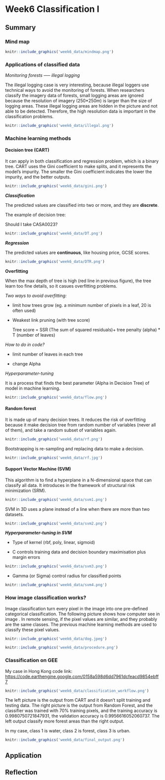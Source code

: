 # Week6 Classification I

## Summary

### Mind map

```r
knitr::include_graphics('week6_data/mindmap.png') 
```

### **Applications of classified data**

*Monitoring forests ----- illegal logging*

The illegal logging case is very interesting, because illegal loggers use technical ways to avoid the monitoring of forests. When researchers classify the imagery data of forests, small logging areas are ignored because the resolution of imagery (250\*250m) is larger than the size of logging areas. These illegal logging areas are hidden in the picture and not able to be detected. Therefore, the high resolution data is important in the classification problems.

```r
knitr::include_graphics('week6_data/illegal.png') 
```

### Machine learning methods

#### **Decision tree (CART)**

It can apply in both classification and regression problem, which is a binary tree. CART uses the Gini coefficient to make splits, and it represents the model's impurity. The smaller the Gini coefficient indicates the lower the impurity, and the better outputs.

```r
knitr::include_graphics('week6_data/gini.png') 
```

***Classification***

The predicted values are classified into two or more, and they are **discrete**.

The example of decision tree:

Should I take CASA0023?

```r
knitr::include_graphics('week6_data/DT.png') 
```

***Regression***

The predicted values are **continuous**, like housing price, GCSE scores.

```r
knitr::include_graphics('week6_data/DTR.png') 
```

**Overfitting**

When the max depth of tree is high (red line in previous figure), the tree learn too fine details, so it casues overfitting problems.

*Two ways to avoid overfitting:*

-   limit how trees grow (eg. a minimum number of pixels in a leaf, 20 is often used)

-   Weakest link pruning (with tree score)

    Tree score = SSR (The sum of squared residuals)+ tree penalty (alpha) \* T (number of leaves)

*How to do in code?*

-   limit number of leaves in each tree

-   change Alpha

*Hyperparameter-tuning*

It is a process that finds the best parameter (Alpha in Decision Tree) of model in machine learning.

```r
knitr::include_graphics('week6_data/flow.png') 
```

#### **Random forest**

It is made up of many decision trees. It reduces the risk of overfitting because it make decision tree from random number of variables (never all of them), and take a random subset of variables again.

```r
knitr::include_graphics('week6_data/rf.png') 
```

Bootstrapping is re-sampling and replacing data to make a decision.

```r
knitr::include_graphics('week6_data/rf.jpg') 
```

#### Support Vector Machine (SVM)

This algorithm is to find a hyperplane in a N-dimensional space that can classify all data. It introduces in the framework of structural risk minimization (SRM).

```r
knitr::include_graphics('week6_data/svm1.png') 
```

SVM in 3D uses a plane instead of a line when there are more than two datasets.

```r
knitr::include_graphics('week6_data/svm2.png') 
```

***Hyperparameter-tuning in SVM***

-   Type of kernel (rbf, poly, linear, sigmoid)

-   C controls training data and decision boundary maximisation plus margin errors

```r
knitr::include_graphics('week6_data/svm3.png') 
```

-   Gamma (or Sigma) control radius for classified points

```r
knitr::include_graphics('week6_data/svm4.png') 
```

### How image classification works?

Image classification turn every pixel in the image into one pre-defined categorical classification. The following picture shows how computer see in image . In remote sensing, if the pixel values are similar, and they probably are the same classes. The previous machine learning methods are used to classify these pixel values.

```r
knitr::include_graphics('week6_data/dog.jpeg') 
```

```r
knitr::include_graphics('week6_data/procedure.png') 
```

### Classification on GEE

My case in Hong Kong code link: <https://code.earthengine.google.com/0158a598d6dd7961dcfeacd9854ebff7>

```r
knitr::include_graphics('week6_data/classification_workflow.png') 
```

The left picture is the output from CART and it doesn't split training and testing data. The right picture is the output from Random Forest, and the classifier was trained with 70% training pixels, and the training accuracy is 0.9980750721847931, the validation accuracy is 0.9956616052060737. The left output classify more forest areas than the right output.

In my case, class 1 is water, class 2 is forest, class 3 is urban.

```r
knitr::include_graphics('week6_data/final_output.png') 
```

## Application

## Reflection
